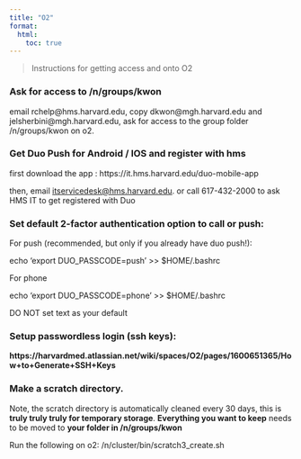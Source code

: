 ```yaml
---
title: "O2"
format:
  html:
    toc: true
---
```


> Instructions for getting access and onto O2

### Ask for access to /n/groups/kwon

email rchelp@hms.harvard.edu, copy dkwon@mgh.harvard.edu and jelsherbini@mgh.harvard.edu, ask for access to the group folder /n/groups/kwon on o2.

### Get Duo Push for Android / IOS  and register with hms

first download the app : https://it.hms.harvard.edu/duo-mobile-app

then, email [itservicedesk@hms.harvard.edu](mailto:itservicedesk@hms.harvard.edu). or call 617-432-2000 to ask HMS IT to get registered with Duo

### Set default 2-factor authentication option to call or push:

For push (recommended, but only if you already have duo push!):

echo 'export DUO_PASSCODE=push' >> $HOME/.bashrc

For phone

echo 'export DUO_PASSCODE=phone' >> $HOME/.bashrc

DO NOT set text as your default

### Setup passwordless login (ssh keys):

**https://harvardmed.atlassian.net/wiki/spaces/O2/pages/1600651365/How+to+Generate+SSH+Keys**

### Make a scratch directory.

Note, the scratch directory is automatically cleaned every 30 days, this is **truly truly truly for temporary storage**. **Everything you want to keep** needs to be moved to **your folder in /n/groups/kwon**

Run the following on o2: /n/cluster/bin/scratch3_create.sh